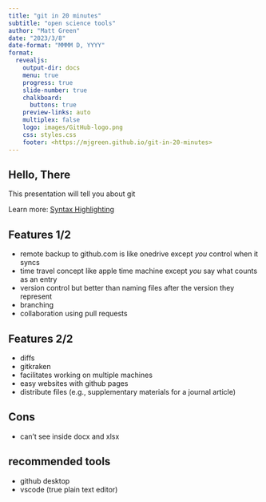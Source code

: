 ```yaml
---
title: "git in 20 minutes"
subtitle: "open science tools"
author: "Matt Green"
date: "2023/3/8"
date-format: "MMMM D, YYYY"
format:
  revealjs: 
    output-dir: docs
    menu: true
    progress: true
    slide-number: true
    chalkboard: 
      buttons: true
    preview-links: auto
    multiplex: false
    logo: images/GitHub-logo.png
    css: styles.css
    footer: <https://mjgreen.github.io/git-in-20-minutes>
---
```



## Hello, There

This presentation will tell you about git

::: footer
Learn more: [Syntax Highlighting](https://quarto.org/docs/output-formats/html-code.html#highlighting)
:::

## Features 1/2

* remote backup to github.com is like onedrive except *you* control when it syncs
* time travel concept like apple time machine except *you* say what counts as an entry
* version control but better than naming files after the version they represent
* branching 
* collaboration using pull requests 

## Features 2/2
* diffs
* gitkraken
* facilitates working on multiple machines
* easy websites with github pages
* distribute files (e.g., supplementary materials for a journal article)

## Cons
* can't see inside docx and xlsx 

## recommended tools
* github desktop
* vscode (true plain text editor)
